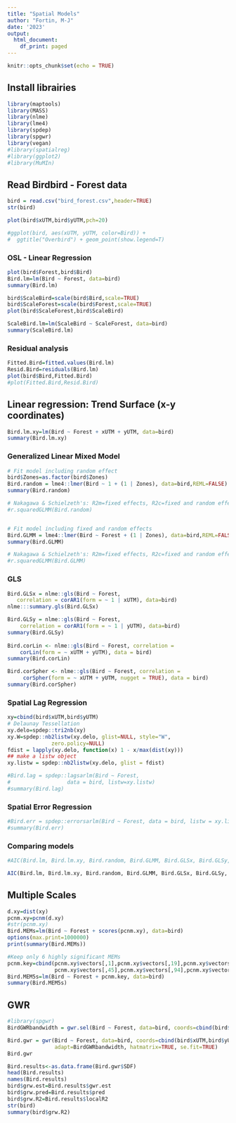 ```yaml
---
title: "Spatial Models"
author: "Fortin, M-J"
date: '2023'
output:
  html_document:
    df_print: paged
---
```

```r

knitr::opts_chunk$set(echo = TRUE)

```

## Install librairies

```r

library(maptools)
library(MASS)
library(nlme)
library(lme4)
library(spdep)
library(spgwr)
library(vegan)
#library(spatialreg)
#library(ggplot2)
#library(MuMIn)

```

## Read Birdbird - Forest data

```r

bird = read.csv("bird_forest.csv",header=TRUE)
str(bird)

plot(bird$xUTM,bird$yUTM,pch=20)

#ggplot(bird, aes(xUTM, yUTM, color=Bird)) + 
#  ggtitle("Overbird") + geom_point(show.legend=T)

```

### OSL - Linear Regression

```r

plot(bird$Forest,bird$Bird)
Bird.lm=lm(Bird ~ Forest, data=bird)
summary(Bird.lm)

bird$ScaleBird=scale(bird$Bird,scale=TRUE)
bird$ScaleForest=scale(bird$Forest,scale=TRUE)
plot(bird$ScaleForest,bird$ScaleBird)

ScaleBird.lm=lm(ScaleBird ~ ScaleForest, data=bird)
summary(ScaleBird.lm)

```

### Residual analysis

```r

Fitted.Bird=fitted.values(Bird.lm)
Resid.Bird=residuals(Bird.lm)
plot(bird$Bird,Fitted.Bird)
#plot(Fitted.Bird,Resid.Bird)

```

## Linear regression: Trend Surface (x-y coordinates)

```r

Bird.lm.xy=lm(Bird ~ Forest + xUTM + yUTM, data=bird)
summary(Bird.lm.xy)

```

### Generalized Linear Mixed Model

```r
# Fit model including random effect
bird$Zones=as.factor(bird$Zones)
Bird.random = lme4::lmer(Bird ~ 1 + (1 | Zones), data=bird,REML=FALSE)
summary(Bird.random)

# Nakagawa & Schielzeth's: R2m=fixed effects, R2c=fixed and random effects
#r.squaredGLMM(Bird.random)


# Fit model including fixed and random effects
Bird.GLMM = lme4::lmer(Bird ~ Forest + (1 | Zones), data=bird,REML=FALSE)
summary(Bird.GLMM)

# Nakagawa & Schielzeth's: R2m=fixed effects, R2c=fixed and random effects
#r.squaredGLMM(Bird.GLMM)

```

### GLS

```r

Bird.GLSx = nlme::gls(Bird ~ Forest,
   correlation = corAR1(form = ~ 1 | xUTM), data=bird)
nlme:::summary.gls(Bird.GLSx)

Bird.GLSy = nlme::gls(Bird ~ Forest,
    correlation = corAR1(form = ~ 1 | yUTM), data=bird)
summary(Bird.GLSy)
  
Bird.corLin <- nlme::gls(Bird ~ Forest, correlation =
    corLin(form = ~ xUTM + yUTM), data = bird)
summary(Bird.corLin)

Bird.corSpher <- nlme::gls(Bird ~ Forest, correlation = 
     corSpher(form = ~ xUTM + yUTM, nugget = TRUE), data = bird)
summary(Bird.corSpher)

```

### Spatial Lag Regression

```r

xy=cbind(bird$xUTM,bird$yUTM)
# Delaunay Tessellation
xy.delo=spdep::tri2nb(xy)
xy.W=spdep::nb2listw(xy.delo, glist=NULL, style="W", 
              zero.policy=NULL)
fdist = lapply(xy.delo, function(x) 1 - x/max(dist(xy)))
## make a listw object
xy.listw = spdep::nb2listw(xy.delo, glist = fdist)

#Bird.lag = spdep::lagsarlm(Bird ~ Forest, 
#                  data = bird, listw=xy.listw) 
#summary(Bird.lag)

```

### Spatial Error Regression

```r

#Bird.err = spdep::errorsarlm(Bird ~ Forest, data = bird, listw = xy.listw)
#summary(Bird.err)

```

### Comparing models

```r

#AIC(Bird.lm, Bird.lm.xy, Bird.random, Bird.GLMM, Bird.GLSx, Bird.GLSy, Bird.corLin, Bird.corSpher,Bird.lag,Bird.err)

AIC(Bird.lm, Bird.lm.xy, Bird.random, Bird.GLMM, Bird.GLSx, Bird.GLSy, Bird.corLin, Bird.corSpher)

```

## Multiple Scales

```r
d.xy=dist(xy)
pcnm.xy=pcnm(d.xy)
#str(pcnm.xy)
Bird.MEMs=lm(Bird ~ Forest + scores(pcnm.xy), data=bird)
options(max.print=1000000)
print(summary(Bird.MEMs))

#Keep only 6 highly significant MEMs
pcnm.key=cbind(pcnm.xy$vectors[,1],pcnm.xy$vectors[,19],pcnm.xy$vectors[,31],
               pcnm.xy$vectors[,45],pcnm.xy$vectors[,94],pcnm.xy$vectors[,300])
Bird.MEM5s=lm(Bird ~ Forest + pcnm.key, data=bird)
summary(Bird.MEM5s)

```

## GWR

```r
#library(spgwr)
BirdGWRbandwidth = gwr.sel(Bird ~ Forest, data=bird, coords=cbind(bird$xUTM,bird$yUTM),adapt=T)

Bird.gwr = gwr(Bird ~ Forest, data=bird, coords=cbind(bird$xUTM,bird$yUTM),
               adapt=BirdGWRbandwidth, hatmatrix=TRUE, se.fit=TRUE) 
Bird.gwr

Bird.results<-as.data.frame(Bird.gwr$SDF)
head(Bird.results)
names(Bird.results)
bird$grw.est=Bird.results$gwr.est
bird$grw.pred=Bird.results$pred
bird$grw.R2=Bird.results$localR2
str(bird)
summary(bird$grw.R2)
```
